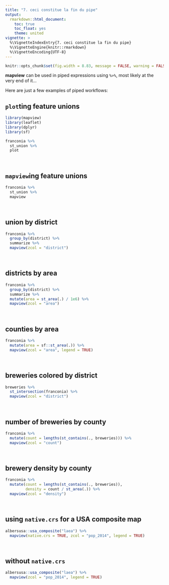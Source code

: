 ```yaml
---
title: "7. ceci constitue la fin du pipe"
output:
  rmarkdown::html_document:
    toc: true
    toc_float: yes
    theme: united
vignette: >
  %\VignetteIndexEntry{7. ceci constitue la fin du pipe}
  %\VignetteEngine{knitr::rmarkdown}
  %\VignetteEncoding{UTF-8}
---
```


```r
knitr::opts_chunk$set(fig.width = 8.83, message = FALSE, warning = FALSE)
```

**mapview** can be used in piped expressions using `%>%`, most likely at the very end of it...

Here are just a few examples of piped workflows:

## `plot`ting feature unions

```r
library(mapview)
library(leaflet)
library(dplyr)
library(sf)

franconia %>%
  st_union %>%
  plot
```

<br>

## `mapview`ing feature unions

```r
franconia %>%
  st_union %>%
  mapview
```

<br>

## union by district

```r
franconia %>%
  group_by(district) %>%
  summarize %>%
  mapview(zcol = "district")
```

<br>

## districts by area

```r
franconia %>%
  group_by(district) %>%
  summarize %>%
  mutate(area = st_area(.) / 1e6) %>%
  mapview(zcol = "area")
```

<br>

## counties by area

```r
franconia %>%
  mutate(area = sf::st_area(.)) %>%
  mapview(zcol = "area", legend = TRUE)
```

<br>

## breweries colored by district

```r
breweries %>%
  st_intersection(franconia) %>%
  mapview(zcol = "district")
```

<br>

## number of breweries by county

```r
franconia %>%
  mutate(count = lengths(st_contains(., breweries))) %>%
  mapview(zcol = "count")
```

<br>

## brewery density by county

```r
franconia %>%
  mutate(count = lengths(st_contains(., breweries)),
         density = count / st_area(.)) %>%
  mapview(zcol = "density")
```

<br>

## using `native.crs` for a USA composite map

```r
albersusa::usa_composite("laea") %>%
  mapview(native.crs = TRUE, zcol = "pop_2014", legend = TRUE)
```

<br>

## without `native.crs`

```r
albersusa::usa_composite("laea") %>%
  mapview(zcol = "pop_2014", legend = TRUE)
```

